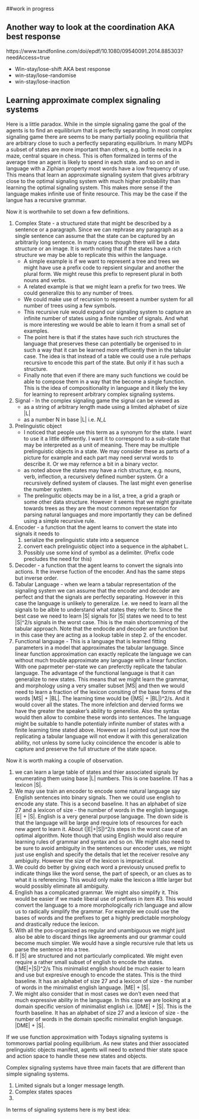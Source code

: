 



::: {.callout-note collapse="true"}
##work in progress

## Another way to look at the coordination AKA best response

https://www.tandfonline.com/doi/epdf/10.1080/09540091.2014.885303?needAccess=true

- Win-stay/lose-shift AKA best response
- win-stay/lose-randomise
- win-stay/lose-inaction

:::


## Learning approximate complex signaling systems

Here is a little paradox. While in the simple signaling game the goal of the agents is to find an equilibrium that is perfectly separating. In most  complex signaling game there are seems to be many partially pooling equilibria that are arbitrary close to such a perfectly separating equilibrium. 
In many MDPs a subset of states are more important than others, e.g. bottle necks in a maze, central square in chess. This is often formalized in terms of the average time an agent is likely to spend in each state. and so on and in language with a Ziphian property most words have a low frequency of use. This means that learn an approximate signaling system that gives arbitrary close to the optimal signaling system with much higher probability than learning the optimal signaling system. This makes more sense if the language makes infinite use of finite resource. This may be the case if the langue has a recursive grammar.

Now it is worthwhile to set down a few definitions.

1. Complex State - a structured state that might be described by a sentence or a paragraph. Since we can rephrase any paragraph as a single sentence can assume that the state can be captured by an arbitrarily long sentence. In many cases though there will be a data structure or an image. It is worth noting that if the states have a rich structure we may be able to replicate this within the language. 
    - A simple example is if we want to represent a tree and trees we might have use a prefix code to repsient singular and another the plural form. We might reuse this prefix to represent plural in both nouns and verbs.
    - A related example is that we might learn a prefix for two trees. We could generalize this to any number of trees.
    - We could make use of recursion to represent a number system for all number of trees using a few symbols.
    - This recursive rule would expand our signaling system to capture an infinite number of states using a finite number of signals. And what is more interesting we would be able to learn it from a small set of examples.
    - The point here is that if the states have such rich structures the language that preserves these can potentially be orgenised to in such a way that it can be learned more efficiently then in the tabular case. The idea is that instead of a table we could use a rule perhaps recursive to encode this part of the state. But only if it has such a structure.    
    - Finally note that even if there are many such functions we could be able to compose them in a way that the become a single function. This is the idea of compositionality in language and it likely the key for learning to represent arbitrary complex signaling systems.
2. Signal - In the complex signaling game the signal can be viewed as 
    - as a string of arbitrary length made using a limited alphabet of size |L|
    - as a number N in base |L| i.e. *N_L*
3. Prelinguistic object
    - I noticed that people use this term as a synonym for the state. I want to use it a little differently. I want it to correspond to a sub-state that may be interpreted as a unit of meaning. There may be multiple prelinguistic objects in a state. We may consider these as parts of a picture for example and each part may need servral words to describe it. Or we may refernce a bit in a binary vector.
    - as noted above the states may have a rich structure, e.g. nouns, verb, inflection, a recursively defined number system. Or a recursively defined system of clauses. The last might even generlise the number system.    
    - The prelinguitic objects may be in a list, a tree, a grid a graph or some other data structure. However it seems that we might gravitate towards trees as they are the most common representation for parsing natural languages and more importantly they can be defined using a simple recursive rule.
4. Encoder - a function that the agent learns to convert the state into signals
    it needs to
    1. serialize the prelinguistic state into a sequence
    2. convert each prelinguistic object into a sequence in the alphabet L.
    3. Possibly use some kind of symbol as a delimiter. (Prefix code precludes the need for this)
5. Decoder - a function that the agent learns to convert the signals into actions. It the inverse fuction of the encoder. And has the same steps but inverse order.
6. Tabular Language - when we learn a tabular representation of the signaling system we can assume that the encoder and decoder are perfect and that the signals are perfectly separating. However in this case the language is unlikely to generalize. I.e. we need to learn all the signals to be alble to understand what states they refer to. Since the best case we need to learn |S| signals for |S| states we need to to test |S|^2/s signals in the worst case. This is the main shortcomming of the tabular approach. Note that the endocde and decoder are function but in this case they are acting as a lookup table in step 2. of the encoder.
7. Functional language - This is a language that is learned fitting parameters in a model that approximates the tabular language. Since linear function approximation can exactly replicate the language we can without much trouble approximate any language with a linear function. With one paprmeter per-state we can preferctly replicate the tabular language. The advantage of the functional language is that it can generalize to new states. 
This means that we might learn the grammar, and morphology using a very smaller subset |MS| and then we would need to learn a fraction of the lexicon consiting of the base forms of the words  |MS| + |BL|. The learning time would be (|MS| + |BL|)^2/s. And it would cover all the states. The more infelction and dervied forms we have the greater the speaker's ability to generelise. Also the syntax would then allow to combine these words into sentences. The language might be suitable to handle potentialy infinite number of states with a finite learning time stated above. However as I pointed out just now the replicating a tabular language will not endow it with this generalization ability, not unless by some lucky coincidence the encoder is able to capture and preserve the full structure of the state space. 

Now it is worth making a couple of observation.

1. we can learn a large table of states and thier associated signals by enumerating them using base |L| numbers. This is one baseline. IT has a lexicon |S|.
2. We may use train an encoder to encode some natural language say English sentences into binary signals. Then we could use english to encode any state. This is a second baseline. It has an alphabet of size 27 and a lexicon of size - the number of words in the english language. |E| + |S|. English is a very general purpose language. The down side is that the language will be large and require lots of resources for each new agent to learn it. About (|E|+|S|)^2/s steps in the worst case of an optimal algorithm. Note though that using English would also require learning rules of grammar and syntax and so on. We might also need to be sure to avoid ambiguity in the sentences our encoder uses, we might just use english and specify the details that let the receiver resolve any ambiguity. However the size of the lexicon is impractical.
3. We could do better by giving each word a previously unused prefix to indicate things like the word sense, the part of speech, or an clues as to what it is referencing. This would only make the lexicon a little larger but would possibly eliminate all ambiguity.
4. English has a complicated grammar. We might also simplify it. This would be easier if we made liberal use of prefixes in item #3. This would convert the language to a more morphologically rich language and allow us to radically simplify the grammar. For example we could use the bases of words and the prefixes to get a highly predictable morphology and drastically reduce the lexicon. 
5. With all the pos-organized as regular and unambiguous we might just also be able to discard things like agreements and our grammar could become much simpler. We would have a single recursive rule that lets us parse the sentence into a tree. 
6. If |S| are structured and not particularly complicated. We might even require a rather small subset of english to encode the states. (|ME|+|S|)^2/s
 This minimalist english should be much easier to learn and use but expresive enough to encode the states. This is the third baseline. It has an alphabet of size 27 and a lexicon of size - the number of words in the minimalist english language. |ME| + |S|.
7. We might also consider that in most cases we don't even need that much expressive ability in the language. In this case we are looking at a domain specific version of minimalist english i.e. |DME| + |S|. This is the fourth baseline. It has an alphabet of size 27 and a lexicon of size - the number of words in the domain specific minimalist english language. |DME| + |S|.



If we use function approximation with 
Todays signaling systems is tommorows partial pooling equilibrium. 
As new states and thier associated prelinguistic objects manifest, agents will need to extend thier state space and action space to handle these new states and objects.

Complex signaling systems have three main facets that are different than simple signaling systems.

1. Limited signals but a longer message length.
2. Complex states spaces
3. 

In terms of signaling systems here is my best idea:

<!-- 

- automata
- replicator dynamics = large population , mechanism are mutations and ess.
- RL = small population, mechanism are exploration and exploitation.
- Moran processes = 



-->